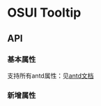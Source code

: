 
<Meta title="Tooltip"  />

# OSUI Tooltip

## API

### 基本属性

支持所有antd属性：见[antd文档](https://ant.design/components/tooltip-cn/)

### 新增属性

<Preview>
  <Story name="Demo" story={stories.Demo} />
</Preview>
